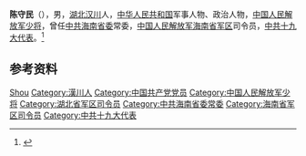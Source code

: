 '''陈守民'''（{{bd|？|}}），男，[[湖北|湖北]][[汉川|汉川]]人，[[中华人民共和国|中华人民共和国]]军事人物、政治人物，[[中国人民解放军少将|中国人民解放军少将]]，曾任[[中共海南省委|中共海南省委]]常委，[[中国人民解放军海南省军区|中国人民解放军海南省军区]]司令员，[[中共十九大代表|中共十九大代表]]。<ref>{{Cite web|title=省军区召开司令员调整命令大会|url=http://hnrb.hinews.cn/html/2016-05/07/content_1_4.htm|accessdate=2020-07-06|work=海南日报|archiveurl=https://web.archive.org/web/20200706034117/http://hnrb.hinews.cn/html/2016-05/07/content_1_4.htm|archivedate=2020-07-06}}</ref>

== 参考资料 ==
{{reflist}}

{{中国人物小作品}}

{{Authority control}}
{{DEFAULTSORT:Chen陈}}
[[Category:陈姓|Shou]]
[[Category:漢川人|Category:漢川人]]
[[Category:中国共产党党员|Category:中国共产党党员]]
[[Category:中国人民解放军少将|Category:中国人民解放军少将]]
[[Category:湖北省军区司令员|Category:湖北省军区司令员]]
[[Category:中共海南省委常委|Category:中共海南省委常委]]
[[Category:海南省军区司令员|Category:海南省军区司令员]]
[[Category:中共十九大代表|Category:中共十九大代表]]